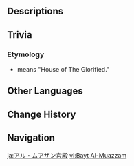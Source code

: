 {{Location Infobox
|image        = Bayt Al-Muazzam.png
|type         = Point of Interest
|map_level    = Mt. Damavand Ruins: Upper Level;Mt. Damavand Ruins: Lower Level
|subarea      = Mt. Damavand
|area         = Desert of Hadramaveth
|subregion    = Great Red Sand
|region       = Sumeru
}}
{{Location Intro|description=<p>These are the caverns beneath [[Qusayr Al-Inkhida']] that lead into [[Deshret's Glass Goblet]]. It is unlocked during {{Quest|Dune-Entombed Fecundity: Part I}}.</p>}}

==Descriptions==
{{Description/Viewpoint|The Temple of Buried Dominion}}

==Trivia==
===Etymology===
* {{Lang|''Bayt Al-Muazzam''|ar=بيت المُعَظَّم}} means "House of The Glorified."

==Other Languages==
{{Other Languages
|default_hidden = 1
|en      = Bayt Al-Muazzam
|zhs     = 君王之殿
|zhs_rm  = Jūnwáng zhī Diàn
|zht     = 君王之殿
|zht_rm  = Jūnwáng zhī Diàn
|ja      = アル・ムアザン宮殿
|ja_rm   = Aru Muazan Kyuuden
|ko      = 군왕의 전당
|ko_rm   = Gunwang-ui Jeondang
|es      = Templo Al-Muazzam
|fr      = Bayt Al-Muazzam
|ru      = Байт аль-Муаззам
|th      = Bayt Al-Muazzam
|vi      = Bayt Al-Muazzam
|de      = Bayt Al-Muazzam
|id      = Bayt Al-Muazzam
|pt      = Bayt Al-Muazzam
|tr      = Bayt Al-Muazzam
|it      = Bayt Al-Muazzam
}}

==Change History==
{{Change History|3.4}}

==Navigation==
{{PoI Navbox|Sumeru}}

[[ja:アル・ムアザン宮殿]]
[[vi:Bayt Al-Muazzam]]